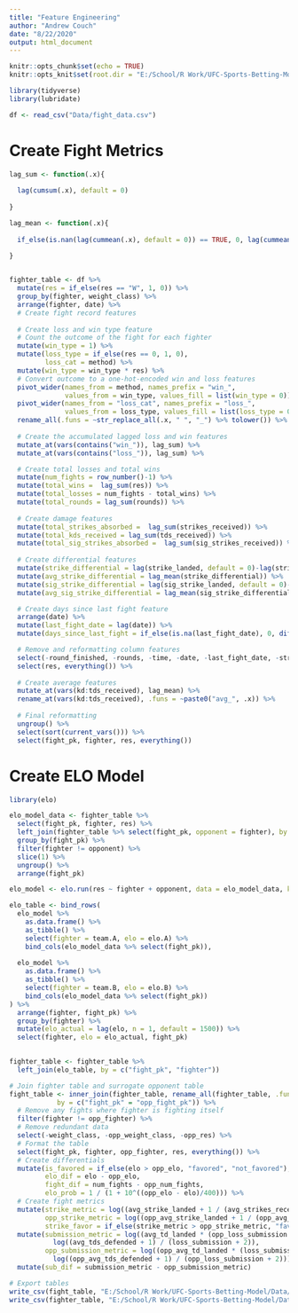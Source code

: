 ```yaml
---
title: "Feature Engineering"
author: "Andrew Couch"
date: "8/22/2020"
output: html_document
---
```


```r
knitr::opts_chunk$set(echo = TRUE)
knitr::opts_knit$set(root.dir = "E:/School/R Work/UFC-Sports-Betting-Model")
```

```r
library(tidyverse)
library(lubridate)

df <- read_csv("Data/fight_data.csv")
```
# Create Fight Metrics
```r
lag_sum <- function(.x){
  
  lag(cumsum(.x), default = 0)
  
}

lag_mean <- function(.x){
  
  if_else(is.nan(lag(cummean(.x), default = 0)) == TRUE, 0, lag(cummean(.x), default = 0)) 
  
}


fighter_table <- df %>% 
  mutate(res = if_else(res == "W", 1, 0)) %>% 
  group_by(fighter, weight_class) %>% 
  arrange(fighter, date) %>% 
  # Create fight record features 
  
  # Create loss and win type feature
  # Count the outcome of the fight for each fighter
  mutate(win_type = 1) %>% 
  mutate(loss_type = if_else(res == 0, 1, 0),
         loss_cat = method) %>% 
  mutate(win_type = win_type * res) %>% 
  # Convert outcome to a one-hot-encoded win and loss features 
  pivot_wider(names_from = method, names_prefix = "win_", 
              values_from = win_type, values_fill = list(win_type = 0)) %>% 
  pivot_wider(names_from = "loss_cat", names_prefix = "loss_", 
              values_from = loss_type, values_fill = list(loss_type = 0)) %>% 
  rename_all(.funs = ~str_replace_all(.x, " ", "_") %>% tolower()) %>% 
  
  # Create the accumulated lagged loss and win features 
  mutate_at(vars(contains("win_")), lag_sum) %>% 
  mutate_at(vars(contains("loss_")), lag_sum) %>% 

  # Create total losses and total wins 
  mutate(num_fights = row_number()-1) %>% 
  mutate(total_wins =  lag_sum(res)) %>% 
  mutate(total_losses = num_fights - total_wins) %>% 
  mutate(total_rounds = lag_sum(rounds)) %>%
  
  # Create damage features 
  mutate(total_strikes_absorbed =  lag_sum(strikes_received)) %>% 
  mutate(total_kds_received = lag_sum(tds_received)) %>% 
  mutate(total_sig_strikes_absorbed =  lag_sum(sig_strikes_received)) %>% 
  
  # Create differential features 
  mutate(strike_differential = lag(strike_landed, default = 0)-lag(strikes_received, default = 0)) %>% 
  mutate(avg_strike_differential = lag_mean(strike_differential)) %>% 
  mutate(sig_strike_differential = lag(sig_strike_landed, default = 0)-lag(sig_strikes_received, default = 0)) %>% 
  mutate(avg_sig_strike_differential = lag_mean(sig_strike_differential)) %>% 

  # Create days since last fight feature
  arrange(date) %>% 
  mutate(last_fight_date = lag(date)) %>% 
  mutate(days_since_last_fight = if_else(is.na(last_fight_date), 0, difftime(date, last_fight_date, units = "days") %>% as.numeric())) %>% 

  # Remove and reformatting column features
  select(-round_finished, -rounds, -time, -date, -last_fight_date, -strike_differential, -sig_strike_differential) %>%
  select(res, everything()) %>% 
  
  # Create average features 
  mutate_at(vars(kd:tds_received), lag_mean) %>% 
  rename_at(vars(kd:tds_received), .funs = ~paste0("avg_", .x)) %>% 
  
  # Final reformatting 
  ungroup() %>% 
  select(sort(current_vars())) %>% 
  select(fight_pk, fighter, res, everything())

```

# Create ELO Model
```r
library(elo)

elo_model_data <- fighter_table %>% 
  select(fight_pk, fighter, res) %>% 
  left_join(fighter_table %>% select(fight_pk, opponent = fighter), by = "fight_pk") %>% 
  group_by(fight_pk) %>% 
  filter(fighter != opponent) %>% 
  slice(1) %>% 
  ungroup() %>% 
  arrange(fight_pk) 

elo_model <- elo.run(res ~ fighter + opponent, data = elo_model_data, k = 25)

elo_table <- bind_rows(
  elo_model %>% 
    as.data.frame() %>% 
    as_tibble() %>% 
    select(fighter = team.A, elo = elo.A) %>% 
    bind_cols(elo_model_data %>% select(fight_pk)),
  
  elo_model %>% 
    as.data.frame() %>% 
    as_tibble() %>% 
    select(fighter = team.B, elo = elo.B) %>% 
    bind_cols(elo_model_data %>% select(fight_pk))
) %>% 
  arrange(fighter, fight_pk) %>% 
  group_by(fighter) %>% 
  mutate(elo_actual = lag(elo, n = 1, default = 1500)) %>% 
  select(fighter, elo = elo_actual, fight_pk)
  

fighter_table <- fighter_table %>% 
  left_join(elo_table, by = c("fight_pk", "fighter")) 
```


```r
# Join fighter table and surrogate opponent table
fight_table <- inner_join(fighter_table, rename_all(fighter_table, .funs = ~paste0("opp_", .x)), 
            by = c("fight_pk" = "opp_fight_pk")) %>% 
  # Remove any fights where fighter is fighting itself
  filter(fighter != opp_fighter) %>% 
  # Remove redundant data 
  select(-weight_class, -opp_weight_class, -opp_res) %>% 
  # Format the table 
  select(fight_pk, fighter, opp_fighter, res, everything()) %>% 
  # Create differentials
  mutate(is_favored = if_else(elo > opp_elo, "favored", "not_favored"),
         elo_dif = elo - opp_elo,
         fight_dif = num_fights - opp_num_fights,
         elo_prob = 1 / (1 + 10^((opp_elo - elo)/400))) %>% 
  # Create fight metrics
  mutate(strike_metric = log((avg_strike_landed + 1 / (avg_strikes_received + 2)))*`win_ko/tko`,
         opp_strike_metric = log((opp_avg_strike_landed + 1 / (opp_avg_strikes_received + 2)))*`opp_win_ko/tko`,
         strike_favor = if_else(strike_metric > opp_strike_metric, "favored", "unfavored")) %>%
  mutate(submission_metric = log((avg_td_landed * (opp_loss_submission + 1) * (win_submission + 1)) + 1) + 
           log((avg_tds_defended + 1) / (loss_submission + 2)),
         opp_submission_metric = log((opp_avg_td_landed * (loss_submission + 1) * (opp_win_submission + 1)) + 1) + 
           log((opp_avg_tds_defended + 1) / (opp_loss_submission + 2))) %>% 
  mutate(sub_dif = submission_metric - opp_submission_metric)
```

```r
# Export tables 
write_csv(fight_table, "E:/School/R Work/UFC-Sports-Betting-Model/Data/fights.csv")
write_csv(fighter_table, "E:/School/R Work/UFC-Sports-Betting-Model/Data/fighter_table.csv")
```



